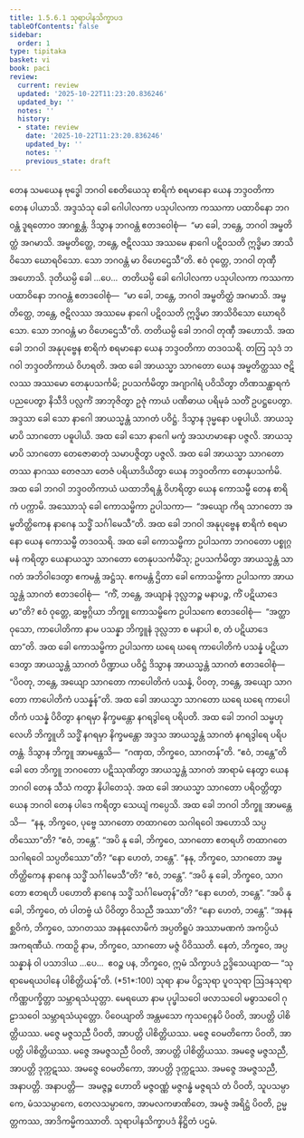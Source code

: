 ```yaml
---
title: 1.5.6.1 သုရာပါနသိက္ခာပဒ
tableOfContents: false
sidebar:
  order: 1
type: tipitaka
basket: vi
book: paci
review:
  current: review
  updated: '2025-10-22T11:23:20.836246'
  updated_by: ''
  notes: ''
  history:
  - state: review
    date: '2025-10-22T11:23:20.836246'
    updated_by: ''
    notes: ''
    previous_state: draft
---
```



<ReviewStatus review={frontmatter.review} showDetails={true} />

<HypothesisAnnotation frontmatter={frontmatter} />

<DynamicBreadcrumb />

<Division number="326" book="paci" e="ch" v="2" p="144">

<Paragraph number="1018" book="paci">
တေန သမယေန ဗုဒ္ဓေါ ဘဂဝါ စေတိယေသု စာရိကံ စရမာနော ယေန ဘဒ္ဒဝတိကာ တေန ပါယာသိ. အဒ္ဒသံသု ခေါ ဂေါပါလကာ ပသုပါလကာ ကဿကာ ပထာဝိနော ဘဂဝန္တံ ဒူရတောဝ အာဂစ္ဆန္တံ. ဒိသွာန ဘဂဝန္တံ ဧတဒဝေါစုံ—  “မာ ခေါ, ဘန္တေ, ဘဂဝါ အမ္ဗတိတ္ထံ အဂမာသိ. အမ္ဗတိတ္ထေ, ဘန္တေ, ဇဋိလဿ အဿမေ နာဂေါ ပဋိဝသတိ ဣဒ္ဓိမာ အာသိဝိသော ဃောရဝိသော. သော ဘဂဝန္တံ မာ ဝိဟေဌေသီ”တိ. ဧဝံ ဝုတ္တေ, ဘဂဝါ တုဏှီ အဟောသိ. ဒုတိယမ္ပိ ခေါ …ပေ…  တတိယမ္ပိ ခေါ ဂေါပါလကာ ပသုပါလကာ ကဿကာ ပထာဝိနော ဘဂဝန္တံ ဧတဒဝေါစုံ—  “မာ ခေါ, ဘန္တေ, ဘဂဝါ အမ္ဗတိတ္ထံ အဂမာသိ. အမ္ဗတိတ္ထေ, ဘန္တေ, ဇဋိလဿ အဿမေ နာဂေါ ပဋိဝသတိ ဣဒ္ဓိမာ အာသိဝိသော ဃောရဝိသော. သော ဘဂဝန္တံ မာ ဝိဟေဌေသီ”တိ. တတိယမ္ပိ ခေါ ဘဂဝါ တုဏှီ အဟောသိ.
</Paragraph>

<Paragraph number="1019" book="paci">
အထ ခေါ ဘဂဝါ အနုပုဗ္ဗေန စာရိကံ စရမာနော ယေန ဘဒ္ဒဝတိကာ တဒဝသရိ. တတြ သုဒံ ဘဂဝါ ဘဒ္ဒဝတိကာယံ ဝိဟရတိ. အထ ခေါ အာယသ္မာ သာဂတော ယေန အမ္ဗတိတ္ထဿ ဇဋိလဿ အဿမော တေနုပသင်္ကမိ; ဥပသင်္ကမိတွာ အဂျာဂါရံ ပဝိသိတွာ တိဏသန္ထာရကံ ပညပေတွာ နိသီဒိ ပလ္လင်္ကံ အာဘုဇိတွာ ဥဇုံ ကာယံ ပဏိဓာယ ပရိမုခံ သတိံ ဥပဋ္ဌပေတွာ. အဒ္ဒသာ ခေါ သော နာဂေါ အာယသ္မန္တံ သာဂတံ ပဝိဋ္ဌံ. ဒိသွာန ဒုမ္မနော ပဓူပါယိ. အာယသ္မာပိ သာဂတော ပဓူပါယိ. အထ ခေါ သော နာဂေါ မက္ခံ အသဟမာနော ပဇ္ဇလိ. အာယသ္မာပိ သာဂတော တေဇောဓာတုံ သမာပဇ္ဇိတွာ ပဇ္ဇလိ. အထ ခေါ အာယသ္မာ သာဂတော တဿ နာဂဿ တေဇသာ တေဇံ ပရိယာဒိယိတွာ ယေန ဘဒ္ဒဝတိကာ တေနုပသင်္ကမိ. အထ ခေါ ဘဂဝါ ဘဒ္ဒဝတိကာယံ ယထာဘိရန္တံ ဝိဟရိတွာ ယေန ကောသမ္ဗီ တေန စာရိကံ ပက္ကာမိ. အဿောသုံ ခေါ ကောသမ္ဗိကာ ဥပါသကာ—  “အယျော ကိရ သာဂတော အမ္ဗတိတ္ထိကေန နာဂေန သဒ္ဓိံ သင်္ဂါမေသီ”တိ.
</Paragraph>

<Paragraph number="1020" book="paci">
အထ ခေါ ဘဂဝါ အနုပုဗ္ဗေန စာရိကံ စရမာနော ယေန ကောသမ္ဗီ တဒဝသရိ. အထ ခေါ ကောသမ္ဗိကာ ဥပါသကာ ဘဂဝတော ပစ္စုဂ္ဂမနံ ကရိတွာ ယေနာယသ္မာ သာဂတော တေနုပသင်္ကမိံသု; ဥပသင်္ကမိတွာ အာယသ္မန္တံ သာဂတံ အဘိဝါဒေတွာ ဧကမန္တံ အဋ္ဌံသု. ဧကမန္တံ ဌိတာ ခေါ ကောသမ္ဗိကာ ဥပါသကာ အာယသ္မန္တံ သာဂတံ ဧတဒဝေါစုံ—  “ကိံ, ဘန္တေ, အယျာနံ ဒုလ္လဘဉ္စ မနာပဉ္စ, ကိံ ပဋိယာဒေမာ”တိ? ဧဝံ ဝုတ္တေ, ဆဗ္ဗဂ္ဂိယာ ဘိက္ခူ ကောသမ္ဗိကေ ဥပါသကေ ဧတဒဝေါစုံ—  “အတ္ထာဝုသော, ကာပေါတိကာ နာမ ပသန္နာ ဘိက္ခူနံ ဒုလ္လဘာ စ မနာပါ စ, တံ ပဋိယာဒေထာ”တိ. အထ ခေါ ကောသမ္ဗိကာ ဥပါသကာ ဃရေ ဃရေ ကာပေါတိကံ ပသန္နံ ပဋိယာဒေတွာ အာယသ္မန္တံ သာဂတံ ပိဏ္ဍာယ ပဝိဋ္ဌံ ဒိသွာန အာယသ္မန္တံ သာဂတံ ဧတဒဝေါစုံ—  “ပိဝတု, ဘန္တေ, အယျော သာဂတော ကာပေါတိကံ ပသန္နံ, ပိဝတု, ဘန္တေ, အယျော သာဂတော ကာပေါတိကံ ပသန္နန်”တိ. အထ ခေါ အာယသ္မာ သာဂတော ဃရေ ဃရေ ကာပေါတိကံ ပသန္နံ ပိဝိတွာ နဂရမှာ နိက္ခမန္တော နဂရဒွါရေ ပရိပတိ.
</Paragraph>

<Paragraph number="1021" book="paci">
အထ ခေါ ဘဂဝါ သမ္ဗဟုလေဟိ ဘိက္ခူဟိ သဒ္ဓိံ နဂရမှာ နိက္ခမန္တော အဒ္ဒသ အာယသ္မန္တံ သာဂတံ နဂရဒွါရေ ပရိပတန္တံ. ဒိသွာန ဘိက္ခူ အာမန္တေသိ—  “ဂဏှထ, ဘိက္ခဝေ, သာဂတန်”တိ. “ဧဝံ, ဘန္တေ”တိ ခေါ တေ ဘိက္ခူ ဘဂဝတော ပဋိဿုဏိတွာ အာယသ္မန္တံ သာဂတံ အာရာမံ နေတွာ ယေန ဘဂဝါ တေန သီသံ ကတွာ နိပါတေသုံ. အထ ခေါ အာယသ္မာ သာဂတော ပရိဝတ္တိတွာ ယေန ဘဂဝါ တေန ပါဒေ ကရိတွာ သေယျံ ကပ္ပေသိ. အထ ခေါ ဘဂဝါ ဘိက္ခူ အာမန္တေသိ—  “နနု, ဘိက္ခဝေ, ပုဗ္ဗေ သာဂတော တထာဂတေ သဂါရဝေါ အဟောသိ သပ္ပတိဿော”တိ? “ဧဝံ, ဘန္တေ”. “အပိ နု ခေါ, ဘိက္ခဝေ, သာဂတော ဧတရဟိ တထာဂတေ သဂါရဝေါ သပ္ပတိဿော”တိ? “နော ဟေတံ, ဘန္တေ”. “နနု, ဘိက္ခဝေ, သာဂတော အမ္ဗတိတ္ထိကေန နာဂေန သဒ္ဓိံ သင်္ဂါမေသီ”တိ? “ဧဝံ, ဘန္တေ”. “အပိ နု ခေါ, ဘိက္ခဝေ, သာဂတော ဧတရဟိ ပဟောတိ နာဂေန သဒ္ဓိံ သင်္ဂါမေတုန်”တိ? “နော ဟေတံ, ဘန္တေ”. “အပိ နု ခေါ, ဘိက္ခဝေ, တံ ပါတဗ္ဗံ ယံ ပိဝိတွာ ဝိသညီ အဿာ”တိ? “နော ဟေတံ, ဘန္တေ”. “အနနုစ္ဆဝိကံ, ဘိက္ခဝေ, သာဂတဿ အနနုလောမိကံ အပ္ပတိရူပံ အဿာမဏကံ အကပ္ပိယံ အကရဏီယံ. ကထဉှိ နာမ, ဘိက္ခဝေ, သာဂတော မဇ္ဇံ ပိဝိဿတိ. နေတံ, ဘိက္ခဝေ, အပ္ပသန္နာနံ ဝါ ပသာဒါယ …ပေ…  ဧဝဉ္စ ပန, ဘိက္ခဝေ, ဣမံ သိက္ခာပဒံ ဥဒ္ဒိသေယျာထ—
</Paragraph>

</Division>
<Division number="327" book="paci" e="ch" v="2" p="146">

<Paragraph number="1022" book="paci">
<Emphasis>“သုရာမေရယပါနေ ပါစိတ္တိယန်”</Emphasis>တိ. (*51*:<Emphasis>100</Emphasis>)
</Paragraph>

</Division>
<Division number="328" book="paci" e="ch" v="2" p="146">

<Paragraph number="1023" book="paci">
<Emphasis>သုရာ</Emphasis> နာမ ပိဋ္ဌသုရာ ပူဝသုရာ ဩဒနသုရာ ကိဏ္ဏပက္ခိတ္တာ သမ္ဘာရသံယုတ္တာ.
</Paragraph>

<Paragraph number="1024" book="paci">
<Emphasis>မေရယော</Emphasis> နာမ ပုပ္ဖါသဝေါ ဖလာသဝေါ မဓွာသဝေါ ဂုဠာသဝေါ သမ္ဘာရသံယုတ္တော.
</Paragraph>

<Paragraph number="1025" book="paci">
<Emphasis>ပိဝေယျာ</Emphasis>တိ အန္တမသော ကုသဂ္ဂေနပိ ပိဝတိ, အာပတ္တိ ပါစိတ္တိယဿ.
</Paragraph>

<Paragraph number="1026" book="paci">
မဇ္ဇေ မဇ္ဇသညီ ပိဝတိ, အာပတ္တိ ပါစိတ္တိယဿ. မဇ္ဇေ ဝေမတိကော ပိဝတိ, အာပတ္တိ ပါစိတ္တိယဿ. မဇ္ဇေ အမဇ္ဇသညီ ပိဝတိ, အာပတ္တိ ပါစိတ္တိယဿ.
</Paragraph>

<Paragraph number="1027" book="paci">
အမဇ္ဇေ မဇ္ဇသညီ, အာပတ္တိ ဒုက္ကဋဿ. အမဇ္ဇေ ဝေမတိကော, အာပတ္တိ ဒုက္ကဋဿ. အမဇ္ဇေ အမဇ္ဇသညီ, အနာပတ္တိ.
</Paragraph>

</Division>
<Division number="329" book="paci" e="ch" v="2" p="146">

<Paragraph number="1028" book="paci">
အနာပတ္တိ—  အမဇ္ဇဉ္စ ဟောတိ မဇ္ဇဝဏ္ဏံ မဇ္ဇဂန္ဓံ မဇ္ဇရသံ တံ ပိဝတိ, သူပသမ္ပာကေ, မံသသမ္ပာကေ, တေလသမ္ပာကေ, အာမလကဖာဏိတေ, အမဇ္ဇံ အရိဋ္ဌံ ပိဝတိ, ဥမ္မတ္တကဿ, အာဒိကမ္မိကဿာတိ.

</Paragraph>
</Division>

<Paragraph number="1029" type="center" book="paci">
သုရာပါနသိက္ခာပဒံ နိဋ္ဌိတံ ပဌမံ.
</Paragraph>